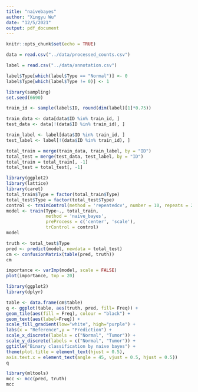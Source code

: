 ```yaml
---
title: "naivebayes"
author: "Xingyu Wu"
date: "12/5/2021"
output: pdf_document
---
```


```r
knitr::opts_chunk$set(echo = TRUE)
```

```r
data = read.csv("../data/processed_counts.csv")
```

```r
label = read.csv("../data/annotation.csv")
```

```r
label$Type[which(label$Type == "Normal")] <- 0
label$Type[which(label$Type != 0)] <- 1
```

```r
library(sampling)
set.seed(6690)

train_id <- sample(label$ID, round(dim(label)[1]*0.75))

train_data <- data[data$ID %in% train_id, ]
test_data <- data[!(data$ID %in% train_id), ]

train_label <- label[data$ID %in% train_id, ]
test_label <- label[!(data$ID %in% train_id), ]
```

```r
total_train = merge(train_data, train_label, by = "ID")
total_test = merge(test_data, test_label, by = "ID")
total_train = total_train[, -1]
total_test = total_test[, -1]
```

```r
library(ggplot2)
library(lattice)
library(caret)
total_train$Type = factor(total_train$Type)
total_test$Type = factor(total_test$Type)
control <- trainControl(method = 'repeatedcv', number = 10, repeats = 2)
model <- train(Type~., total_train, 
               method = 'naive_bayes',
               preProcess = c('center', 'scale'),
               trControl = control)
model
```

```r
truth <- total_test$Type
pred <- predict(model, newdata = total_test)
cm <- confusionMatrix(table(pred, truth))
cm
```

```r
importance <- varImp(model, scale = FALSE)
plot(importance, top = 20)
```

```r
library(ggplot2)
library(dplyr)

table <- data.frame(cm$table)
q <- ggplot(table, aes(truth, pred, fill= Freq)) +
geom_tile(aes(fill = Freq), colour = "black") +
geom_text(aes(label=Freq)) +
scale_fill_gradient(low="white", high="purple") +
labs(x = "Reference",y = "Prediction") +
scale_x_discrete(labels = c("Normal", "Tumor")) +
scale_y_discrete(labels = c("Normal", "Tumor")) +
ggtitle("Binary classification by naive bayes") +
theme(plot.title = element_text(hjust = 0.5),
axis.text.x = element_text(angle = 45, vjust = 0.5, hjust = 0.5))
q
```

```r
library(mltools)
mcc <- mcc(pred, truth)
mcc
```
